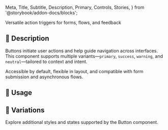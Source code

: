   Meta,
  Title,
  Subtitle,
  Description,
  Primary,
  Controls,
  Stories,
} from '@storybook/addon-docs/blocks';

<Meta of={ButtonStories} />

<Title>Button</Title>

Versatile action triggers for forms, flows, and feedback

## 🎤 Description

Buttons initiate user actions and help guide navigation across interfaces.  
This component supports multiple variants—<code>primary</code>, <code>success</code>, <code>warning</code>, and <code>neutral</code>—tailored to context and intent.

Accessible by default, flexible in layout, and compatible with form submission and asynchronous flows.

## 🚀 Usage

<Primary />
<Controls />

## 🎨 Variations

Explore additional styles and states supported by the Button component.

<Stories />
